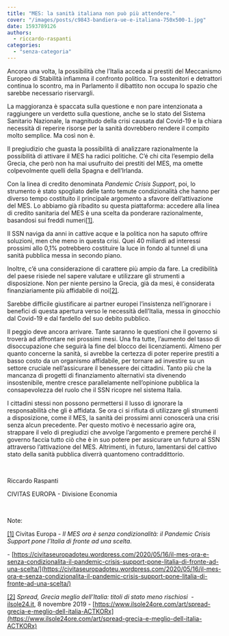 ```yaml
---
title: "MES: la sanità italiana non può più attendere."
cover: "/images/posts/c9843-bandiera-ue-e-italiana-750x500-1.jpg"
date: 1593789126
authors:
  - riccardo-raspanti
categories: 
  - "senza-categoria"
---
```


Ancora una volta, la possibilità che l’Italia acceda ai prestiti del Meccanismo Europeo di Stabilità infiamma il confronto politico. Tra sostenitori e detrattori continua lo scontro, ma in Parlamento il dibattito non occupa lo spazio che sarebbe necessario riservargli.

La maggioranza è spaccata sulla questione e non pare intenzionata a raggiungere un verdetto sulla questione, anche se lo stato del Sistema Sanitario Nazionale, la magnitudo della crisi causata dal Covid-19 e la chiara necessità di reperire risorse per la sanità dovrebbero rendere il compito molto semplice. Ma così non è.

Il pregiudizio che guasta la possibilità di analizzare razionalmente la possibilità di attivare il MES ha radici politiche. C’é chi cita l’esempio della Grecia, che però non ha mai usufruito dei prestiti del MES, ma omette colpevolmente quelli della Spagna e dell’Irlanda.

Con la linea di credito denominata _Pandemic Crisis Support_, poi, lo strumento è stato spogliato delle tanto temute condizionalità che hanno per diverso tempo costituito il principale argomento a sfavore dell’attivazione del MES. Lo abbiamo già ribadito su questa piattaforma: accedere alla linea di credito sanitaria del MES è una scelta da ponderare razionalmente, basandosi sui freddi numeri[\[1\]](#_ftn1).

Il SSN naviga da anni in cattive acque e la politica non ha saputo offrire soluzioni, men che meno in questa crisi. Quei 40 miliardi ad interessi prossimi allo 0,1% potrebbero costituire la luce in fondo al tunnel di una sanità pubblica messa in secondo piano.

Inoltre, c’é una considerazione di carattere più ampio da fare. La credibilità del paese risiede nel sapere valutare e utilizzare gli strumenti a disposizione. Non per niente persino la Grecia, già da mesi, è considerata finanziariamente più affidabile di noi[\[2\]](#_ftn2).

Sarebbe difficile giustificare ai partner europei l’insistenza nell’ignorare i benefici di questa apertura verso le necessità dell’Italia, messa in ginocchio dal Covid-19 e dal fardello del suo debito pubblico.

Il peggio deve ancora arrivare. Tante saranno le questioni che il governo si troverà ad affrontare nei prossimi mesi. Una fra tutte, l’aumento del tasso di disoccupazione che seguirà la fine del blocco dei licenziamenti. Almeno per quanto concerne la sanità, si avrebbe la certezza di poter reperire prestiti a basso costo da un organismo affidabile, per tornare ad investire su un settore cruciale nell’assicurare il benessere dei cittadini. Tanto più che la mancanza di progetti di finanziamento alternativi sta divenendo insostenibile, mentre cresce parallelamente nell’opinione pubblica la consapevolezza del ruolo che il SSN ricopre nel sistema Italia.

I cittadini stessi non possono permettersi il lusso di ignorare la responsabilità che gli è affidata. Se ora ci si rifiuta di utilizzare gli strumenti a disposizione, come il MES, la sanità dei prossimi anni conoscerà una crisi senza alcun precedente. Per questo motivo è necessario agire ora, strappare il velo di pregiudizi che avvolge l’argomento e premere perché il governo faccia tutto ciò che è in suo potere per assicurare un futuro al SSN attraverso l’attivazione del MES. Altrimenti, in futuro, lamentarsi del cattivo stato della sanità pubblica diverrà quantomeno contraddittorio.

 

Riccardo Raspanti

CIVITAS EUROPA - Divisione Economia

 

Note:

[\[1\]](#_ftnref1) Civitas Europa - _Il MES ora è senza condizionalità: il Pandemic Crisis Support pone l’Italia di fronte ad una scelta._

\- [https://civitaseuropadoteu.wordpress.com/2020/05/16/il-mes-ora-e-senza-condizionalita-il-pandemic-crisis-support-pone-litalia-di-fronte-ad-una-scelta/](https://civitaseuropadoteu.wordpress.com/2020/05/16/il-mes-ora-e-senza-condizionalita-il-pandemic-crisis-support-pone-litalia-di-fronte-ad-una-scelta/)

[\[2\]](#_ftnref2) _Spread, Grecia meglio dell’Italia: titoli di stato meno rischiosi_  - [ilsole24.it](http://ilsole24.it), 8 novembre 2019 - [https://www.ilsole24ore.com/art/spread-grecia-e-meglio-dell-italia-ACTKORx](https://www.ilsole24ore.com/art/spread-grecia-e-meglio-dell-italia-ACTKORx)
